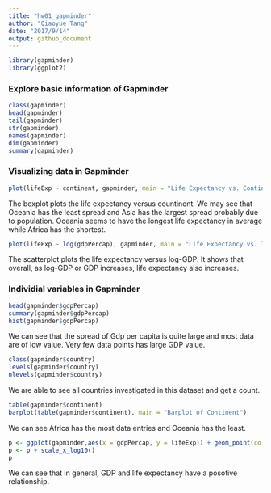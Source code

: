 ```yaml
---
title: "hw01_gapminder"
author: "Qiaoyue Tang"
date: "2017/9/14"
output: github_document
---
```


```r
library(gapminder)
library(ggplot2)
```

### Explore basic information of Gapminder

```r
class(gapminder)
head(gapminder)
tail(gapminder)
str(gapminder)
names(gapminder)
dim(gapminder)
summary(gapminder)
```

### Visualizing data in Gapminder

```r
plot(lifeExp ~ continent, gapminder, main = "Life Expectancy vs. Continent")
```

The boxplot plots the life expectancy versus countinent. We may see that Oceania has the least spread and Asia has the largest spread probably due to population. Oceania seems to have the longest life expectancy in average while Africa has the shortest.

```r
plot(lifeExp ~ log(gdpPercap), gapminder, main = "Life Expectancy vs. log-GDP")
```

The scatterplot plots the life expectancy versus log-GDP. It shows that overall, as log-GDP or GDP increases, life expectancy also increases.

### Individial variables in Gapminder

```r
head(gapminder$gdpPercap)
summary(gapminder$gdpPercap)
hist(gapminder$gdpPercap)
```

We can see that the spread of Gdp per capita is quite large and most data are of low value. Very few data points has large GDP value.

```r
class(gapminder$country)
levels(gapminder$country)
nlevels(gapminder$country)
```

We are able to see all countries investigated in this dataset and get a count.

```r
table(gapminder$continent)
barplot(table(gapminder$continent), main = "Barplot of Continent")
```

We can see Africa has the most data entries and Oceania has the least.

```r
p <- ggplot(gapminder,aes(x = gdpPercap, y = lifeExp)) + geom_point(color="pink")
p <- p + scale_x_log10()
p
```

We can see that in general, GDP and life expectancy have a posotive relationship.
